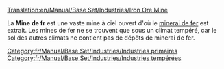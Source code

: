 [[Translation:en/Manual/Base Set/Industries/Iron Ore Mine]]

{{fr/Manual/Base Set/Industries/Industries|image=en/Manual/Base Set/Industries/Ironoremine.png
|nom=Mine de fer
|climats=[[fr/Manual/Climat#tempere|Tempéré]]
|accepte=Rien
|produit=[[fr/Manual/Base Set/Cargos/Minerai de fer|Minerai de fer]]
}}
La '''Mine de fr''' est une vaste mine à ciel ouvert d'où le [[fr/Manual/Base Set/Cargos/Minerai de fer|minerai de fer]] est extrait. Les mines de fer ne se trouvent que sous un climat tempéré, car le sol des autres climats ne contient pas de dépôts de minerai de fer.

[[Category:fr/Manual/Base Set/Industries/Industries primaires]]
[[Category:fr/Manual/Base Set/Industries/Industries tempérées]]